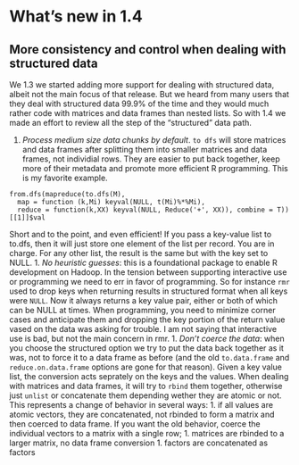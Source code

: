 # What's new in 1.4

## More consistency and control when dealing with structured data
We 1.3 we started adding more support for dealing with structured data, albeit not the main focus of that release. But we heard from many users that they deal with structured data 99.9% of the time and they would much rather code with matrices and data frames than nested lists. So with 1.4 we made an effort to review all the step of the "structured" data path.
 
 1. *Process medium size data chunks by default*. `to dfs` will store matrices and data frames after splitting them into smaller  matrices and data frames, not individial rows. They are easier to put back together, keep more of their metadata and promote   more efficient R programming. This is my favorite example.
 
```
from.dfs(mapreduce(to.dfs(M), 
  map = function (k,Mi) keyval(NULL, t(Mi)%*%Mi), 
  reduce = function(k,XX) keyval(NULL, Reduce('+', XX)), combine = T))[[1]]$val
```

Short and to the point, and even efficient! If you pass a key-value list to to.dfs, then it will just store one element of the list per record. You are in charge. For any other list, the result is the same but with the key set to NULL.
 1. *No heuristic guesses*: this is a foundational package to enable R development on Hadoop. In the tension between supporting interactive use or programming we need to err in favor of programming. So for instance `rmr` used to drop keys when returning results in structured format when all keys were `NULL`. Now it always returns a key value pair, either or both of which can be NULL at times. When programming, you need to minimize corner cases and anticipate them and dropping the key portion of the return value vased on the data was asking for trouble. I am not saying that interactive use is bad, but not the main concern in rmr. 
 1. *Don't coerce the data*: when you choose the structured option we try to put the data back together as it was, not to force it to a data frame as before (and the old `to.data.frame` and `reduce.on.data.frame` options are gone for that reason). Given a key value list, the conversion acts seprately on the keys and the values. When dealing with matrices and data frames, it will try to `rbind` them together, otherwise just `unlist` or concatenate them depending wether they are atomic or not. This represents a change of behavior in several ways: 
    1. if all values are atomic vectors, they are concatenated, not rbinded to form a matrix and then coerced to data frame. If you want the old behavior, coerce the individual vectors to a matrix with a single row;
    1. matrices are rbinded to a larger matrix, no data frame conversion
    1. factors are concatenated as factors